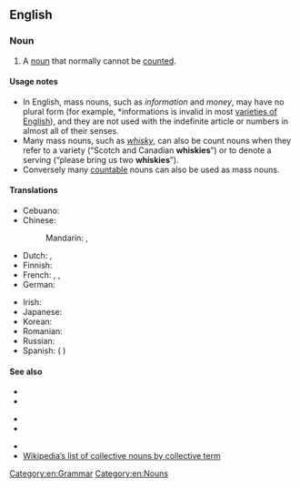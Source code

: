 {{also|mass-noun}}
==English==
{{wikipedia}}

===Noun===
{{en-noun}}

# A [[noun]] that normally cannot be [[count]]ed.
#: {{syn|en|material noun|non-count noun|uncountable noun}}
#: {{ant|en|countable noun|count noun}}

====Usage notes====
* In English, mass nouns, such as ''information'' and ''money'', may have no plural form (for example, *informations is invalid in most [[w:varieties of English|varieties of English]]), and they are not used with the indefinite article or numbers in almost all of their senses.
* Many mass nouns, such as ''[[whisky]]'', can also be count nouns when they refer to a variety (“Scotch and Canadian '''whiskies'''”) or to denote a serving (“please bring us two '''whiskies'''”).
* Conversely many [[countable]] nouns can also be used as mass nouns.
*: {{ux|en|Buying into East Egg rather than West Egg gets you more '''house''' for the money.}}

====Translations====
{{trans-top|noun describing something that cannot be counted}}
* Cebuano: {{t|ceb|paningob}}
* Chinese:
*: Mandarin: {{t|cmn|不可數名詞}}, {{t|cmn|不可数名词|tr=bùkěshǔ míngcí}}
* Dutch: {{t|nl|niet-telbaar zelfstandig naamwoord|n}}, {{t|nl|niet-telbaar substantief|n}}
* Finnish: {{t+|fi|ainesana}}
* French: {{t+|fr|nom massif|m}}, {{t+|fr|nom non comptable|m}}, {{t+|fr|nom indénombrable|m}}
* German: {{t|de|unzählbares Substantiv|n}}
{{trans-mid}}
* Irish: {{t|ga|ainmfhocal maise|m}}
* Japanese: {{t+|ja|不可算名詞|tr=ふかさんめいし, fukasan meishi}}
* Korean: {{t|ko|불가산 명사}}
* Romanian: {{t|ro|[[substantiv]] [[nenumărabil]]|n}}
* Russian: {{t|ru|неисчисля́емое существи́тельное|n}}
* Spanish: {{t+|es|nombre incontable|m}} ({{t+|es|de}} {{t+|es|sustancia}})
{{trans-bottom}}

====See also====
{{rel-top3|See also}}
* {{l|en|collective noun}}
* {{l|en|noun of assemblage}}
{{rel-mid3}}
* {{l|en|noun of multitude}}
* {{l|en|singulare tantum}}
{{rel-mid3}}
* {{l|en|Appendix:English collective nouns}}
* [[w:List of collective nouns by collective term|Wikipedia’s list of collective nouns by collective term]]
{{rel-bottom}}

[[Category:en:Grammar]]
[[Category:en:Nouns]]